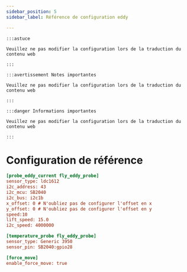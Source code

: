 ```yaml
---
sidebar_position: 5
sidebar_label: Référence de configuration eddy

---
```


    :::astuce

    Veuillez ne pas modifier la configuration lors de la traduction du contenu web

    :::

    :::avertissement Notes importantes

    Veuillez ne pas modifier la configuration lors de la traduction du contenu web

    :::

    :::danger Informations importantes

    Veuillez ne pas modifier la configuration lors de la traduction du contenu web

    :::

# Configuration de référence

```cfg
[probe_eddy_current fly_eddy_probe]
sensor_type: ldc1612
i2c_address: 43
i2c_mcu: SB2040
i2c_bus: i2c1b
x_offset: 0 # N'oubliez pas de configurer l'offset en x
y_offset: 0 # N'oubliez pas de configurer l'offset en y
speed:10
lift_speed: 15.0
i2c_speed: 4000000

[temperature_probe fly_eddy_probe]
sensor_type: Generic 3950
sensor_pin: SB2040:gpio28

[force_move]
enable_force_move: true
```
